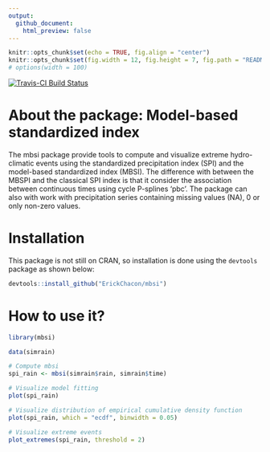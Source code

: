 ```yaml
---
output:
  github_document:
    html_preview: false
---
```


```r
knitr::opts_chunk$set(echo = TRUE, fig.align = "center")
knitr::opts_chunk$set(fig.width = 12, fig.height = 7, fig.path = "README-")
# options(width = 100)
```

[![Travis-CI Build Status](https://travis-ci.org/ErickChacon/mbsi.svg?branch=master)](https://travis-ci.org/ErickChacon/mbsi)

# About the package: Model-based standardized index

 The mbsi package provide tools to compute and visualize extreme
 hydro-climatic events using the standardized precipitation index
 (SPI) and the model-based standardized index (MBSI). The
 difference with between the MBSPI and the classical SPI index is
 that it consider the association between continuous times using
 cycle P-splines ‘pbc’. The package can also with work with
 precipitation series containing missing values (NA), 0 or only
 non-zero values.

# Installation

This package is not still on CRAN, so installation is done using the `devtools`
package as shown below:

```r
devtools::install_github("ErickChacon/mbsi")
```

# How to use it?

```r
library(mbsi)

data(simrain)

# Compute mbsi
spi_rain <- mbsi(simrain$rain, simrain$time)

# Visualize model fitting
plot(spi_rain)

# Visualize distribution of empirical cumulative density function
plot(spi_rain, which = "ecdf", binwidth = 0.05)

# Visualize extreme events
plot_extremes(spi_rain, threshold = 2)
```
